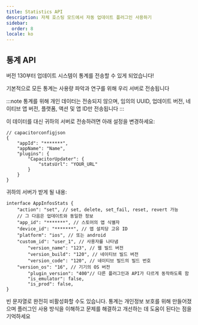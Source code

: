 ```yaml
---
title: Statistics API
description: 자체 호스팅 모드에서 자동 업데이트 플러그인 사용하기
sidebar:
  order: 8
locale: ko
---
```



## 통계 API

버전 130부터 업데이트 시스템이 통계를 전송할 수 있게 되었습니다!

기본적으로 모든 통계는 사용량 파악과 연구를 위해 우리 서버로 전송됩니다

:::note
통계를 위해 개인 데이터는 전송되지 않으며, 임의의 UUID, 업데이트 버전, 네이티브 앱 버전, 플랫폼, 액션 및 앱 ID만 전송됩니다
:::

이 데이터를 대신 귀하의 서버로 전송하려면 아래 설정을 변경하세요:

```tsx
// capacitorconfigjson
{
	"appId": "*******",
	"appName": "Name",
	"plugins": {
		"CapacitorUpdater": {
			"statsUrl": "YOUR_URL"
		}
	}
}
```

귀하의 서버가 받게 될 내용:

```tsx
interface AppInfosStats {
	"action": "set", // set, delete, set_fail, reset, revert 가능
	// 그 다음은 업데이트와 동일한 정보
	"app_id": "*******", // 스토어의 앱 식별자
	"device_id": "*******", // 앱 설치당 고유 ID
	"platform": "ios", // 또는 android
	"custom_id": "user_1", // 사용자를 나타냄
        "version_name": "123", // 웹 빌드 버전
        "version_build": "120", // 네이티브 빌드 버전
        "version_code": "120", // 네이티브 빌드의 빌드 번호
	"version_os": "16", // 기기의 OS 버전
        "plugin_version": "400"// 다른 플러그인과 API가 다르게 동작하도록 함
        "is_emulator": false,
    	"is_prod": false,
}
```

빈 문자열로 완전히 비활성화할 수도 있습니다. 통계는 개인정보 보호를 위해 만들어졌으며 플러그인 사용 방식을 이해하고 문제를 해결하고 개선하는 데 도움이 된다는 점을 기억하세요

<LinkCard
	title="업데이트 처리"
	href="/docs/plugin/self-hosted/handling-updates/"
/>
